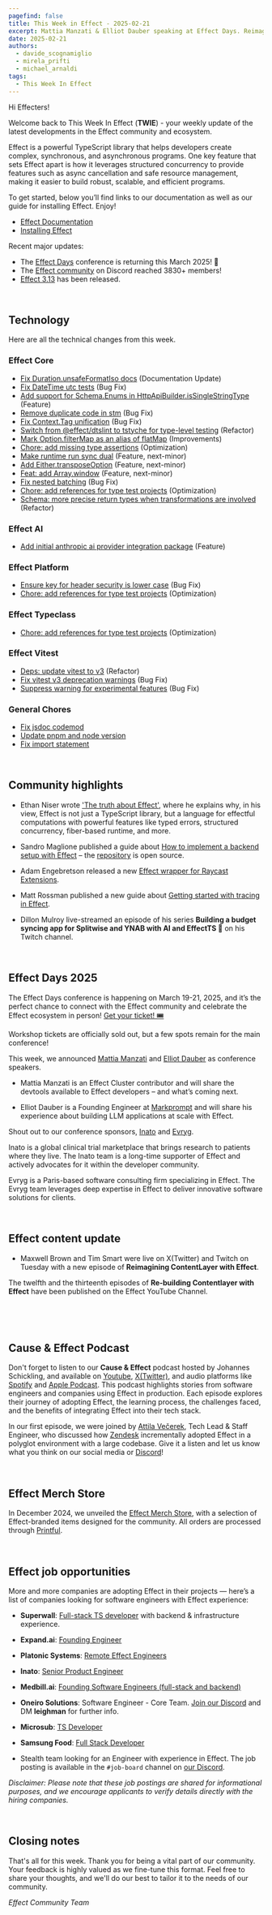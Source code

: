 ```yaml
---
pagefind: false
title: This Week in Effect - 2025-02-21
excerpt: Mattia Manzati & Elliot Dauber speaking at Effect Days. Reimagining Contentlayer with Effect Part 14. Technical updates in Effect.
date: 2025-02-21
authors:
  - davide_scognamiglio
  - mirela_prifti
  - michael_arnaldi
tags:
  - This Week In Effect
---
```



Hi Effecters!

Welcome back to This Week In Effect (**TWIE**) - your weekly update of the latest developments in the Effect community and ecosystem.

Effect is a powerful TypeScript library that helps developers create complex, synchronous, and asynchronous programs. One key feature that sets Effect apart is how it leverages structured concurrency to provide features such as async cancellation and safe resource management, making it easier to build robust, scalable, and efficient programs.

To get started, below you’ll find links to our documentation as well as our guide for installing Effect. Enjoy!

- [Effect Documentation](/docs/getting-started/introduction/)
- [Installing Effect](/docs/getting-started/installation/)

Recent major updates:

- The [Effect Days](https://effect.website/events/effect-days) conference is returning this March 2025! 🎉
- The [Effect community](https://discord.gg/effect-ts) on Discord reached 3830+ members!
- [Effect 3.13](https://effect.website/blog/releases/effect/313) has been released.

&nbsp;

## Technology

Here are all the technical changes from this week.

### Effect Core

- [Fix Duration.unsafeFormatIso docs](https://github.com/Effect-TS/effect/pull/4461) (Documentation Update)
- [Fix DateTime utc tests](https://github.com/Effect-TS/effect/pull/4460) (Bug Fix)
- [Add support for Schema.Enums in HttpApiBuilder.isSingleStringType](https://github.com/Effect-TS/effect/pull/4472) (Feature)
- [Remove duplicate code in stm](https://github.com/Effect-TS/effect/pull/4459) (Bug Fix)
- [Fix Context.Tag unification](https://github.com/Effect-TS/effect/pull/4419) (Bug Fix)
- [Switch from @effect/dtslint to tstyche for type-level testing](https://github.com/Effect-TS/effect/pull/4467) (Refactor)
- [Mark Option.filterMap as an alias of flatMap](https://github.com/Effect-TS/effect/pull/4475) (Improvements)
- [Chore: add missing type assertions](https://github.com/Effect-TS/effect/pull/4481) (Optimization)
- [Make runtime run sync dual](https://github.com/Effect-TS/effect/pull/4374) (Feature, next-minor)
- [Add Either.transposeOption](https://github.com/Effect-TS/effect/pull/4466) (Feature, next-minor)
- [Feat: add Array.window](https://github.com/Effect-TS/effect/pull/4477) (Feature, next-minor)
- [Fix nested batching](https://github.com/Effect-TS/effect/pull/4483) (Bug Fix)
- [Chore: add references for type test projects](https://github.com/Effect-TS/effect/pull/4485) (Optimization)
- [Schema: more precise return types when transformations are involved](https://github.com/Effect-TS/effect/pull/4487) (Refactor)

### Effect AI

- [Add initial anthropic ai provider integration package](https://github.com/Effect-TS/effect/pull/4446) (Feature)

### Effect Platform

- [Ensure key for header security is lower case](https://github.com/Effect-TS/effect/pull/4456) (Bug Fix)
- [Chore: add references for type test projects](https://github.com/Effect-TS/effect/pull/4485) (Optimization)

### Effect Typeclass

- [Chore: add references for type test projects](https://github.com/Effect-TS/effect/pull/4485) (Optimization)

### Effect Vitest

- [Deps: update vitest to v3](https://github.com/Effect-TS/effect/pull/4376) (Refactor)
- [Fix vitest v3 deprecation warnings](https://github.com/Effect-TS/effect/pull/4468) (Bug Fix)
- [Suppress warning for experimental features](https://github.com/Effect-TS/effect/pull/4470) (Bug Fix)

### General Chores

- [Fix jsdoc codemod](https://github.com/Effect-TS/effect/pull/4463)
- [Update pnpm and node version](https://github.com/Effect-TS/effect/pull/4462)
- [Fix import statement](https://github.com/Effect-TS/effect/pull/4464)

&nbsp;

## Community highlights

- Ethan Niser wrote ['The truth about Effect'](https://ethanniser.dev/blog/the-truth-about-effect), where he explains why, in his view, Effect is not just a TypeScript library, but a language for effectful computations with powerful features like typed errors, structured concurrency, fiber-based runtime, and more.

- Sandro Maglione published a guide about [How to implement a backend setup with Effect](https://www.typeonce.dev/article/how-to-implement-a-backend-with-effect) – the [repository](https://github.com/typeonce-dev/effect-backend-example) is open source.

- Adam Engebretson released a new [Effect wrapper for Raycast Extensions](https://github.com/adamgoose/raycast-effect/tree/master).

- Matt Rossman published a new guide about [Getting started with tracing in Effect](https://mattrossman.com/2025/02/17/getting-started-with-tracing-in-effect).

- Dillon Mulroy live-streamed an episode of his series **Building a budget syncing app for Splitwise and YNAB with AI and EffectTS 🚀** on his Twitch channel.

  <TwitchPlayerNonInteractive video="2386276057" />

&nbsp;

## Effect Days 2025

The Effect Days conference is happening on March 19-21, 2025, and it’s the perfect chance to connect with the Effect community and celebrate the Effect ecosystem in person! [Get your ticket! 🎟️](https://effect.website/events/effect-days)

<Tweet id="1875510026896597173" />

Workshop tickets are officially sold out, but a few spots remain for the main conference!

<Tweet id="1892170709624913956" />

This week, we announced [Mattia Manzati](https://x.com/MattiaManzati) and [Elliot Dauber](https://github.com/elliotdauber) as conference speakers.

- Mattia Manzati is an Effect Cluster contributor and will share the devtools available to Effect developers – and what’s coming next.

  <Tweet id="1891457571057537165" />

- Elliot Dauber is a Founding Engineer at [Markprompt](https://www.markprompt.com) and will share his experience about building LLM applications at scale with Effect.

  <Tweet id="1892531342484586596" />

Shout out to our conference sponsors, [Inato](https://inato.com/) and [Evryg](https://www.evryg.com/).

Inato is a global clinical trial marketplace that brings research to patients where they live. The Inato team is a long-time supporter of Effect and actively advocates for it within the developer community.

<Tweet id="1876251657811726345" />

Evryg is a Paris-based software consulting firm specializing in Effect. The Evryg team leverages deep expertise in Effect to deliver innovative software solutions for clients.

<Tweet id="1886723228762042590" />

&nbsp;

## Effect content update

- Maxwell Brown and Tim Smart were live on X(Twitter) and Twitch on Tuesday with a new episode of **Reimagining ContentLayer with Effect**.

  <Tweet id="1892338682302255329" />

The twelfth and the thirteenth episodes of **Re-building Contentlayer with Effect** have been published on the Effect YouTube Channel.

<YouTube
  id="https://www.youtube.com/embed/AwXExx8iHTY?si=P5D-LG39izJO26WN"
  title="Rebuilding Contentlayer with Effect (Part 12)"
/>

&nbsp;

<YouTube
  id="https://www.youtube.com/embed/_v5XyVwvgqQ?si=F46MbmxYA9-UCn-O"
  title="Rebuilding Contentlayer with Effect (Part 13)"
/>

&nbsp;

## Cause & Effect Podcast

Don't forget to listen to our **Cause & Effect** podcast hosted by Johannes Schickling, and available on [Youtube](https://www.youtube.com/@effect-ts), [X(Twitter)](https://x.com/EffectTS_/status/1861446144137531585), and audio platforms like [Spotify](https://open.spotify.com/episode/7Bkn7A8EXnoqWWmI0czAdz) and [Apple Podcast](https://podcasts.apple.com/us/podcast/cause-effect/id1781879869). This podcast highlights stories from software engineers and companies using Effect in production. Each episode explores their journey of adopting Effect, the learning process, the challenges faced, and the benefits of integrating Effect into their tech stack.

In our first episode, we were joined by [Attila Večerek](https://x.com/attilavecerek), Tech Lead & Staff Engineer, who discussed how [Zendesk](https://www.zendesk.com) incrementally adopted Effect in a polyglot environment with a large codebase. Give it a listen and let us know what you think on our social media or [Discord](https://discord.gg/effect-ts)!

<YouTube
  id="https://youtu.be/rNAqPHBQFEQ"
  title="Adopting Effect at Zendesk w/ Attila Večerek | Cause & Effect #1"
/>

&nbsp;

## Effect Merch Store

In December 2024, we unveiled the [Effect Merch Store](https://effect.website/merch), with a selection of Effect-branded items designed for the community. All orders are processed through [Printful](https://www.printful.com/).

<Tweet id="1868605126862385238" />

&nbsp;

## Effect job opportunities

More and more companies are adopting Effect in their projects — here’s a list of companies looking for software engineers with Effect experience:

- **Superwall**: [Full-stack TS developer](https://twitter.com/jakemor/status/1854248980454228411) with backend & infrastructure experience.

- **Expand.ai**: [Founding Engineer](https://www.expand.ai/careers/founding-engineer)

- **Platonic Systems**: [Remote Effect Engineers](https://twitter.com/platonicsystems/status/1861470819861311945)

- **Inato**: [Senior Product Engineer](https://jobs.lever.co/inato/2bbbe759-d4ce-4cc4-8267-8bc998189469)

- **Medbill.ai**: [Founding Software Engineers (full-stack and backend)](https://www.linkedin.com/posts/codingtom_medbill-ai-activity-7260092522708762624-N7TH)

- **Oneiro Solutions**: Software Engineer - Core Team. [Join our Discord](https://discord.com/channels/795981131316985866/796153351372275743) and DM **leighman** for further info.

- **Microsub**: [TS Developer](https://x.com/0xdownshift/status/1880013835878154510)

- **Samsung Food**: [Full Stack Developer](https://whisk.bamboohr.com/careers/110)

- Stealth team looking for an Engineer with experience in Effect. The job posting is available in the `#job-board` channel on [our Discord](https://discord.com/channels/795981131316985866/796153351372275743/1333146824852115518).

_Disclaimer: Please note that these job postings are shared for informational purposes, and we encourage applicants to verify details directly with the hiring companies._

&nbsp;

## Closing notes

That's all for this week. Thank you for being a vital part of our community. Your feedback is highly valued as we fine-tune this format. Feel free to share your thoughts, and we'll do our best to tailor it to the needs of our community.

_Effect Community Team_
